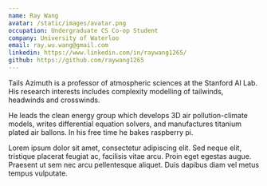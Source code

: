 ```yaml
---
name: Ray Wang
avatar: /static/images/avatar.png
occupation: Undergraduate CS Co-op Student
company: University of Waterloo
email: ray.wu.wang@gmail.com
linkedin: https://www.linkedin.com/in/raywang1265/
github: https://github.com/raywang1265
---
```


Tails Azimuth is a professor of atmospheric sciences at the Stanford AI Lab. His research interests includes complexity modelling of tailwinds, headwinds and crosswinds.

He leads the clean energy group which develops 3D air pollution-climate models, writes differential equation solvers, and manufactures titanium plated air ballons. In his free time he bakes raspberry pi.

Lorem ipsum dolor sit amet, consectetur adipiscing elit. Sed neque elit, tristique placerat feugiat ac, facilisis vitae arcu. Proin eget egestas augue. Praesent ut sem nec arcu pellentesque aliquet. Duis dapibus diam vel metus tempus vulputate.
